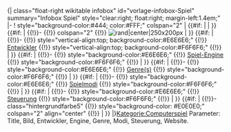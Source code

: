 <includeonly>{| class="float-right wikitable infobox" id="vorlage-infobox-Spiel" summary="Infobox Spiel" style="clear:right; float:right; margin-left:1.4em;"
|-
! style="background-color:#444; color:#FFF;" colspan="2" | {{#if:{{{Titel|}}} | {{{Titel}}} | {{PAGENAME}} }}
{{#if:{{{Bild|}}} | {{!}}- 
{{!}} colspan="2" {{!}} [[Datei:{{{Bild}}}|rand|center|250x200px]]
| }}
{{#if:{{{Entwickler|}}} | {{!}}-
{{!}} style="vertical-align:top; background-color:#E6E6E6;" {{!}} [[Entwickler]]
{{!}} style="vertical-align:top; background-color:#F6F6F6;" {{!}}
{{{Entwickler}}} | }}
{{#if:{{{Engine|}}} | {{!}}- 
{{!}} style="background-color:#E6E6E6;" {{!}} [[Spiel-Engine]] 
{{!}} style="background-color:#F6F6F6;" {{!}} {{{Engine}}} | }}
{{#if:{{{Genre|}}} | {{!}}- 
{{!}} style="background-color:#E6E6E6;" {{!}} [[Genre|Genre(s)]] 
{{!}} style="background-color:#F6F6F6;" {{!}} {{{Genre}}} | }}
{{#if:{{{Modi|}}} | {{!}}- 
{{!}} style="background-color:#E6E6E6;" {{!}} [[Spielmodi]] 
{{!}} style="background-color:#F6F6F6;" {{!}} {{{Modi}}} | }}
{{#if:{{{Steuerung|}}} | {{!}}- 
{{!}} style="background-color:#E6E6E6;" {{!}} [[Steuerung]] 
{{!}} style="background-color:#F6F6F6;" {{!}} {{{Steuerung}}} | }}
{{#if:{{{Website|}}} | {{!}}- class="hintergrundfarbe5"
{{!}} style="background-color: #E0E0E0;" colspan="2" align="center" {{!}} {{{Website}}} | }}
|}[[Kategorie:Computerspiel]]</includeonly><noinclude>
{{Infobox Computerspiel
| Bild = Beispiel_Spiel.png
| Entwickler = * [[Benutzer:Beispiel1|Person 1]]
* [[Benutzer:Beispiel2|Person 2]]
| Engine = [[Beispielengine]]
| Modi = [[Singleplayer|Einzelspieler]]
| Steuerung = Maus und Tastatur
| Website = [http://games.blackpinguin.de/ Internetseite]
}}
Parameter: Title, Bild, Entwickler, Engine, Genre, Modi, Steuerung, Website.
</noinclude>
